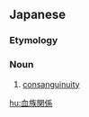 ==Japanese==
{{ja-kanjitab|けつ|ぞく|かん|けい|yomi=on}}

===Etymology===
{{compound|血族|関係|t1=blood relative|t2=relationship|lang=ja}}

===Noun===
{{ja-noun|けつぞく かんけい}}

# [[consanguinuity]]

[[hu:血族関係]]